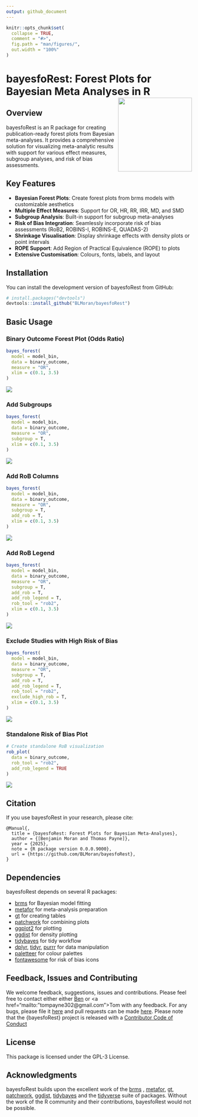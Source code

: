 ```yaml
---
output: github_document
---
```


<!-- README.md is generated from README.Rmd. Please edit that file -->

```r
knitr::opts_chunk$set(
  collapse = TRUE,
  comment = "#>",
  fig.path = "man/figures/",
  out.width = "100%"
)
```

# bayesfoRest: Forest Plots for Bayesian Meta Analyses in R <img src="man/figures/logo.png" align="right" height="200px" />

<!-- badges: start -->
<!-- badges: end -->

## Overview

bayesfoRest is an R package for creating publication-ready forest plots from Bayesian meta-analyses. It provides a comprehensive solution for visualizing meta-analytic results with support for various effect measures, subgroup analyses, and risk of bias assessments.

## Key Features

- **Bayesian Forest Plots**: Create forest plots from brms models with customizable aesthetics
- **Multiple Effect Measures**: Support for OR, HR, RR, IRR, MD, and SMD
- **Subgroup Analysis**: Built-in support for subgroup meta-analyses
- **Risk of Bias Integration**: Seamlessly incorporate risk of bias assessments (RoB2, ROBINS-I, ROBINS-E, QUADAS-2)
- **Shrinkage Visualisation**: Display shrinkage effects with density plots or point intervals
- **ROPE Support**: Add Region of Practical Equivalence (ROPE) to plots
- **Extensive Customisation**: Colours, fonts, labels, and layout

## Installation

You can install the development version of bayesfoRest from GitHub:

```r
# install.packages("devtools")
devtools::install_github("BLMoran/bayesfoRest")
```

## Basic Usage

### Binary Outcome Forest Plot (Odds Ratio)
```r
bayes_forest(
  model = model_bin,
  data = binary_outcome,
  measure = "OR",
  xlim = c(0.1, 3.5)
)
```
![](man/figures/forest_plot_binary.png)


### Add Subgroups

```r
bayes_forest(
  model = model_bin,
  data = binary_outcome,
  measure = "OR",
  subgroup = T,
  xlim = c(0.1, 3.5)
)
```
![](man/figures/forest_plot_subgroup.png)





### Add RoB Columns

```r
bayes_forest(
  model = model_bin,
  data = binary_outcome,
  measure = "OR",
  subgroup = T,
  add_rob = T,
  xlim = c(0.1, 3.5)
)
```
![](man/figures/forest_plot_rob.png)

### Add RoB Legend
```r
bayes_forest(
  model = model_bin,
  data = binary_outcome,
  measure = "OR",
  subgroup = T,
  add_rob = T,
  add_rob_legend = T,
  rob_tool = "rob2",
  xlim = c(0.1, 3.5)
)
```
![](man/figures/forest_plot_rob_legend.png)

### Exclude Studies with High Risk of Bias
```r
bayes_forest(
  model = model_bin,
  data = binary_outcome,
  measure = "OR",
  subgroup = T,
  add_rob = T,
  add_rob_legend = T,
  rob_tool = "rob2",
  exclude_high_rob = T,
  xlim = c(0.1, 3.5)
)
```
![](man/figures/forest_excl_high_rob.png)

### Standalone Risk of Bias Plot

```r
# Create standalone RoB visualization
rob_plot(
  data = binary_outcome,
  rob_tool = "rob2",
  add_rob_legend = TRUE
)
```
![](man/figures/rob_viz.png)

## Citation

If you use bayesfoRest in your research, please cite:

```
@Manual{,
  title = {bayesfoRest: Forest Plots for Bayesian Meta-Analyses},
  author = {[Benjamin Moran and Thomas Payne]},
  year = {2025},
  note = {R package version 0.0.0.9000},
  url = {https://github.com/BLMoran/bayesfoRest},
}
```

## Dependencies

bayesfoRest depends on several R packages:

- [brms](https://paulbuerkner.com/brms/) for Bayesian model fitting
- [metafor](https://wviechtb.github.io/metafor/index.html) for meta-analysis preparation
- [gt](https://gt.rstudio.com) for creating tables
- [patchwork](https://patchwork.data-imaginist.com) for combining plots
- [ggplot2](https://ggplot2.tidyverse.org) for plotting
- [ggdist](https://mjskay.github.io/ggdist/) for density plotting
- [tidybayes](https://mjskay.github.io/tidybayes/index.html) for tidy workflow
- [dplyr](https://dplyr.tidyverse.org), [tidyr](https://tidyr.tidyverse.org), [purrr](https://purrr.tidyverse.org) for data manipulation
- [paletteer](https://emilhvitfeldt.github.io/paletteer/) for colour palettes
- [fontawesome](https://rstudio.github.io/fontawesome/) for risk of bias icons

## Feedback, Issues and Contributing

We welcome feedback, suggestions, issues and contributions. Please feel free to contact either either <a href="mailto:ben.moran@newcastle.edu.au">Ben</a> or <a href="mailto:"tompayne302@gmail.com">Tom</a> with any feedback. For any bugs, please file it [here](https://github.com/BLMoran/bayesfoRest/issues) and pull requests can be made [here](https://github.com/BLMoran/bayesfoRest/pulls).  Please note that the {bayesfoRest} project is released with a [Contributor Code of Conduct](https://github.com/BLMoran/bayesfoRest/issues)

## License

This package is licensed under the GPL-3 License.

## Acknowledgments

bayesfoRest builds upon the excellent work of the [brms](https://paulbuerkner.com/brms/) , [metafor](https://wviechtb.github.io/metafor/index.html), [gt](https://gt.rstudio.com), [patchwork](https://patchwork.data-imaginist.com), [ggdist](https://mjskay.github.io/ggdist/), [tidybayes](https://mjskay.github.io/tidybayes/index.html) and the [tidyverse](https://www.tidyverse.org) suite of packages. Without the work of the R community and their contributions, bayesfoRest would not be possible.